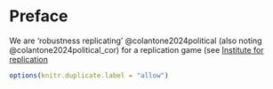 # Preface {.unnumbered}


We are 'robustness replicating' @colantone2024political (also noting @colantone2024political_cor) for a replication game (see [Institute for replication](i4rep.org)



```r
options(knitr.duplicate.label = "allow")

```


